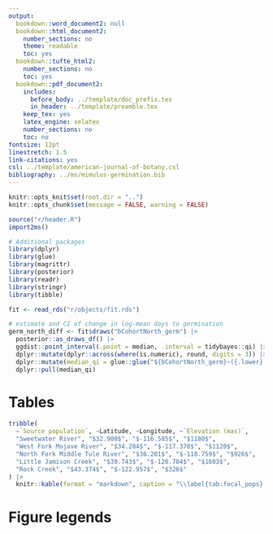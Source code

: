 ```yaml
---
output:
  bookdown::word_document2: null
  bookdown::html_document2:
    number_sections: no
    theme: readable
    toc: yes
  bookdown::tufte_html2:
    number_sections: no
    toc: yes
  bookdown::pdf_document2:
    includes:
      before_body: ../template/doc_prefix.tex
      in_header: ../template/preamble.tex
    keep_tex: yes
    latex_engine: xelatex
    number_sections: no
    toc: no
fontsize: 12pt
linestretch: 1.5
link-citations: yes
csl: ../template/american-journal-of-botany.csl
bibliography: ../ms/mimulus-germination.bib
---
```


```r

knitr::opts_knit$set(root.dir = "..")
knitr::opts_chunk$set(message = FALSE, warning = FALSE)

```

```r

source("r/header.R")
import2ms()

# Additional packages
library(dplyr)
library(glue)
library(magrittr)
library(posterior)
library(readr)
library(stringr)
library(tibble)

fit <- read_rds("r/objects/fit.rds")

# estimate and CI of change in log-mean days to germination
germ_north_diff <- fit$draws("bCohortNorth_germ") |>
  posterior::as_draws_df() |>
  ggdist::point_interval(.point = median, .interval = tidybayes::qi) |>
  dplyr::mutate(dplyr::across(where(is.numeric), round, digits = 3)) |>
  dplyr::mutate(median_qi = glue::glue("${bCohortNorth_germ}~({.lower}, {.upper})$")) |>
  dplyr::pull(median_qi)

```

# Tables

```r

tribble(
  ~`Source population`, ~Latitude, ~Longitude, ~`Elevation (mas)`,
  "Sweetwater River", "$32.900$", "$-116.585$", "$1180$",
  "West Fork Mojave River", "$34.284$", "$-117.378$", "$1120$",
  "North Fork Middle Tule River", "$36.201$", "$-118.759$", "$926$",
  "Little Jamison Creek", "$39.743$", "$-120.704$", "$1603$",
  "Rock Creek", "$43.374$", "$-122.957$", "$326$"
) |>
  knitr::kable(format = "markdown", caption = "\\label{tab:focal_pops} Source populations, including the name of the drainage where the seeds were collected, the latitude, longitude, and elevation in meters above sea level (mas).", align = "lccc", label = NA)
```

# Figure legends

\begin{figure} [ht]
  \caption{Germination rate and survival differ among source populations of \textit{Mimulus cardinalis}. Source populations are arrayed along the $x$-axis by latitude of origin from south to north. In both panels, the violins represent the posterior distribution of the population trait value and the bars are the median. Each black point is the median trait value for one of the individuals in the base population. Connecting letters above violins indicate populations that significantly different or not. The 95\% confidence interval for difference among populations includes 0 for those with the same letter. a. The northernmost populations germinate days later than southern populations in the same greenhouse environment. b. In both South (solid linetype around violin) and North (dashed linetype around violin) gardens, source populations originating from the south had higher probability of winter survival than northern source populations. However, the overall survival was greater in the South garden, such that even the northernmost source population (Rock Creek) had higher survival in the South than in the North garden.}
\end{figure}

\begin{figure}[ht]
  \caption{Estimated variance components and heritability of germination rate in units of log(days)$^2$. a. The variance in germination rate among source populations $V_\text{pop}$ is comparable to the genetic variation within populations $V_G$. The variance among Blocks and maternal parent ($V_M$) in the greenhouse is substantially lower whereas the unexplained environmental variance is higher $V_E$. b. This results a moderate heritability $H^2$ which is $V_G / V_P$. The point estimates are the median of the posterior distribution; thick lines are $80$\% confidence intervals; and thin lines are the $95$\% confidence intervals.}
  \label{fig:h2-germ}
\end{figure}

\begin{figure}[ht]
  \caption{Estimated variance components and heritability of winter survival in units of $p^2_\text{surv}$. The top row of facets are estimates from the North garden; the bottom row of facets are estimates from the South garden. On the $x$-axis, the source populations are arranged from left (orange) to right (blue) by latitude going from south to north. The right-most facet ($V_\text{pop}$) is grey because it is the variance among populations. On the $y$-axis (log$_{10}$-transformed for visual clarity) is the variance or heritability ($H^2$) depending on the facet. In both gardens, the unexplained environmental ($V_E$) is higher than the variance contributed by field Block, genetic variance ($V_E$), or variance among source populations ($V_\text{pop}$). Hence, the $H^2$ is very low in both gardens. The point estimates are the median of the posterior distribution; thick lines are $80$\% confidence intervals; and thin lines are the $95$\% confidence intervals.}
  \label{fig:h2-surv}
\end{figure}

\begin{figure}[ht]
  \caption{Directional selection favor faster germination among but not within source populations. In both South (grey ribbon) and North (white ribbon) gardens, source populations that germinated faster ($x$-axis) also had higher winter survival ($y$-axis). The larger solid points are the population average estimated from the median of the posterior distribution; smaller translucent points are the genotypic mean trait values within populations. The solid line is regression between germination rate and winter survival among populations estimated from the median of the posterior distribution; the genotypic regression results are not shown in this figure. The ribbon within the thinner black lines is the $95$\% confidence interval of the regression.}
  \label{fig:selection}
\end{figure}
